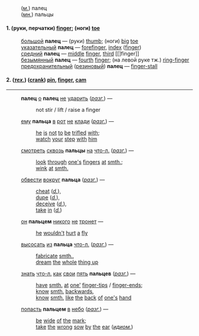 :(''[[м.]]'') палец
:(''[[мн.]]'') пальцы
==== 1. (руки, перчатки) [[finger]]; (ноги) [[toe]] ====
:[[большой]] '''палец''' — (руки) [[thumb]]; (ноги) [[big]] [[toe]] 
:[[указательный]] '''палец''' — [[forefinger]], [[index]] ([[finger]]) 
:[[средний]] '''палец''' — [[middle]] [[finger]], [[third]] [[]finger]] 
:[[безымянный]] '''палец''' — [[fourth]] [[finger]]; (на левой руке тж.) [[ring-finger]]
:[[предохранительный]] ([[резиновый]]) '''палец''' — [[finger-stall]]
==== 2.  (''[[тех.]]'')  ([[crank]]) [[pin]], [[finger]], [[cam]] ====
-------
:'''палец''' [[о]] '''палец''' [[не]] [[ударить]] (''[[разг.]]'') — 
::not stir / lift / raise a finger 

:[[ему]] '''пальца''' [[в]] [[рот]] [[не]] [[клади]] (''[[разг.]]'') —  
::[[he]] [[is]] [[not]] [[to]] [[be]] [[trifled]] [[with]]; 
::[[watch]] [[your]] [[step]] [[with]] [[him]] 

:[[смотреть]] [[сквозь]] '''пальцы''' [[на]] [[что-л.]] (''[[разг.]]'') — 
::[[look]] [[through]] [[one's]] [[finger]]s [[at]] [[smth.]]; 
::[[wink]] [[at]] [[smth.]] 

:[[обвести]] [[вокруг]] '''пальца''' (''[[разг.]]'') — 
::[[cheat]] (''[[d.]]''), 
::[[dupe]] (''[[d.]]''), 
::[[deceive]] (''[[d.]]''), 
::[[take]] [[in]] (''[[d.]]'') 

:[[он]] '''пальцем''' [[никого]] [[не]] [[тронет]] —  
::[[he]] [[wouldn't]] [[hurt]] [[a]] [[fly]]

:[[высосать]] [[из]] '''пальца''' [[что-л.]] (''[[разг.]]'') — 
::[[fabricate]] [[smth.]], 
::[[dream]] [[the]] [[whole]] [[thing up]]

:[[знать]] [[что-л.]] [[как]] [[свои]] [[пять]] '''пальцев''' (''[[разг.]]'') — 
::[[have]] [[smth.]] [[at]] [[one']] [[finger-tips]] / [[finger-ends]]; 
::[[know]] [[smth.]] [[backwards]], 
::[[know]] [[smth.]] [[like]] [[the]] [[back]] [[of]] [[one's]] [[hand]] 

:[[попасть]] '''пальцем''' [[в]] [[небо]] (''[[разг.]]'') —  
::[[be]] [[wide]] [[of]] [[the]] [[mark]]; 
::[[take]] [[the]] [[wrong]] [[sow]] [[by]] [[the]] [[ear]] (''[[идиом.]]'')